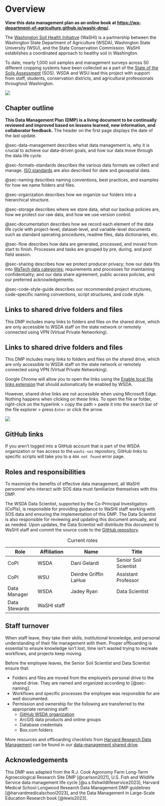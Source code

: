 # Overview {.unnumbered}

::: {.content-visible when-format="docx"}
**View this data management plan as an online book at [https://wa-department-of-agriculture.github.io/washi-dmp/](https://wa-department-of-agriculture.github.io/washi-dmp/).**
:::

The [Washington Soil Health Initiative](https://washingtonsoilhealthinitiative.com/) (WaSHI) is a partnership between the Washington State Department of Agriculture (WSDA), Washington State University (WSU), and the State Conservation Commission. WaSHI establishes a coordinated approach to healthy soil in Washington.

To date, nearly 1,000 soil samples and management surveys across 50 different cropping systems have been collected as a part of the [State of the Soils Assessment](https://washingtonsoilhealthinitiative.com/state-of-the-soils/) (SOS). WSDA and WSU lead this project with support from staff, students, conservation districts, and agricultural professionals throughout Washington.

![](images/sos-goals.png){fig-alt="State of the Soils Assessment goals: 1. Assess baseline soil health. 2. Understand how climate, crop type, and management impact soil health. 3. Develop cost-effective ways for producers to assess their own soil. 4. Develop crop-specific decision-support tools."}

## Chapter outline

**This Data Management Plan (DMP) is a living document to be continually reviewed and improved based on lessons learned, new information, and collaborator feedback.** The header on the first page displays the date of the last update.

@sec-data-management describes what data management is, why it is crucial to achieve our data-driven goals, and how our data move through the data life cycle.

@sec-formats-standards describes the various data formats we collect and manage. [ISO standards](https://www.iso.org/standards.html) are also described for date and geospatial data.

@sec-naming describes naming conventions, best practices, and examples for how we name folders and files.

@sec-organization describes how we organize our folders into a hierarchical structure.

@sec-storage describes where we store data, what our backup policies are, how we protect our raw data, and how we use version control.

@sec-documentation describes how we record each element of the data life cycle with project-level, dataset-level, and variable-level documents such as standard operating procedures, readme files, data dictionaries, etc.

@sec-flow describes how data are generated, processed, and moved from start to finish. Processes and tasks are grouped by pre, during, and post field season.

@sec-sharing describes how we protect producer privacy; how our data fits into [WaTech data categories](https://watech.wa.gov/Categorizing-Data-State-Agency); requirements and processes for maintaining confidentiality; and our data share agreement, public access policies, and our preferred acknowledgements.

@sec-code-style-guide describes our recommended project structures, code-specific naming conventions, script structures, and code style.


::: {.content-visible when-format="docx"}
::: callout-important
## Links to shared drive folders and files

This DMP includes many links to folders and files on the shared drive, which are only accessible to WSDA staff on the state network or remotely connected using VPN (Virtual Private Networking).  
:::
:::

::: {.content-visible when-format="html"}
::: {.callout-important collapse="false"}
## Links to shared drive folders and files

This DMP includes many links to folders and files on the shared drive, which are only accessible to WSDA staff on the state network or remotely connected using VPN (Virtual Private Networking).  

Google Chrome will allow you to open the links using the [Enable local file links extension](chrome://extensions/?id=nikfmfgobenbhmocjaaboihbeocackld) that should automatically be enabled by WSDA.

However, shared drive links are not accessible when using Microsoft Edge. Nothing happens when clicking on these links. To open the file or folder, right-click on the hyperlink \> copy the path \> paste it into the search bar of the file explorer \> press `Enter` or click the arrow.

![](images/paste-file-path.png){fig-alt="Screenshots of DMP outlining the process of right-clicking a hyperlink to a shared drive folder, copying the link, and then pasting it into the file explorer, and clicking enter."}
:::
:::

::: callout-warning
## GitHub links

If you aren't logged into a GitHub account that is part of the WSDA organization or has access to the `washi-sos` repository, GitHub links to specific scripts will take you to a `404 not found` error page.
:::

## Roles and responsibilities

To maximize the benefits of effective data management, all WaSHI personnel who interact with SOS data must familiarize themselves with this DMP.

The WSDA Data Scientist, supported by the Co-Principal Investigators (CoPIs), is responsible for providing guidance to WaSHI staff working with SOS data and ensuring the implementation of this DMP. The Data Scientist is also responsible for reviewing and updating this document annually, and as needed. Upon updates, the Data Scientist will distribute this document to WaSHI staff and commit the source code to the [GitHub repository](https://github.com/WA-Department-of-Agriculture/washi-dmp).

| Role          | Affiliation     | Name                  | Title                 |
|---------------|-----------------|-----------------------|-----------------------|
| CoPI          | WSDA            | Dani Gelardi          | Senior Soil Scientist |
| CoPI          | WSU             | Deirdre Griffin LaHue | Assistant Professor   |
| Data Manager  | WSDA            | Jadey Ryan            | Data Scientist        |
| Data Stewards | WaSHI staff     |                       |                       |

: Current roles

## Staff turnover

When staff leave, they take their skills, institutional knowledge, and personal understanding of their file management with them. Proper offboarding is essential to ensure knowledge isn't lost, time isn't wasted trying to recreate workflows, and projects keep moving.

Before the employee leaves, the Senior Soil Scientist and Data Scientist ensure that:

-   Folders and files are moved from the employee's personal drive to the shared drive. They are named and organized according to [@sec-naming].
-   Workflows and specific processes the employee was responsible for are well documented.
-   Permission and ownership for the following are transferred to the appropriate remaining staff:
    -   [GitHub WSDA organization](https://github.com/WA-Department-of-Agriculture)
    -   ArcGIS data products and online groups
    -   Database credentials
    -   Box.com folders

More resources and offboarding checklists from [Harvard Research Data Management](https://datamanagement.hms.harvard.edu/about/where-start/rdm-offboarding-checklist) can be found in our [data-management shared drive](Y:/NRAS/soil-health-initiative/state-of-the-soils/data-management/resources/staff-turnover).

## Acknowledgements

This DMP was adapted from the R.J. Cook Agronomy Farm Long-Term Agroecological Research Site DMP [@carlson2021], U.S. Fish and Wildlife Service data management life cycle [@u.s.fishwildlifeservice2023], Harvard Medical School Longwood Research Data Management DMP guidelines [@harvardmedicalschool2023], and the Data Management in Large-Scale Education Research book [@lewis2023].
